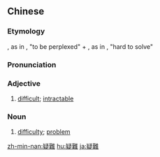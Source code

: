 {{also|疑难}}
==Chinese==
{{zh-forms|s=疑难}}

===Etymology===
{{l|cmn|疑|tr=yí}}, as in {{l|cmn|疑惑|tr=yíhuò}}, "to be perplexed" + {{l|cmn|難|tr=nán}}, as in {{l|cmn|難解|tr=nánjiě}}, "hard to solve"

===Pronunciation===
{{zh-pron
|m=yínán
|c=ji4 naan4
|h=pfs=ngì-nàn
|mn=qz,tw,xm,zz:gî-lân/twv:gî-lān
|cat=a,n
}}

===Adjective===
{{zh-adj}}

# {{lb|zh|Advanced Mandarin}} [[difficult]]; [[intractable]]

===Noun===
{{zh-noun}}

# {{lb|zh|Advanced Mandarin}} [[difficulty]]; [[problem]]

[[zh-min-nan:疑難]]
[[hu:疑難]]
[[ja:疑難]]